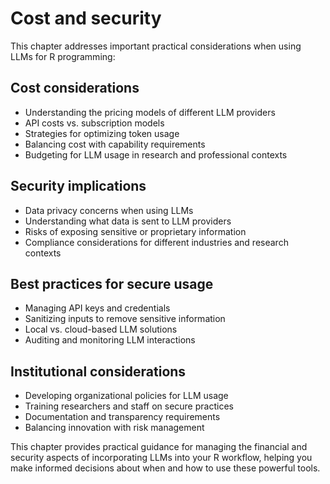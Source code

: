 # Cost and security

This chapter addresses important practical considerations when using LLMs for R programming:

## Cost considerations

- Understanding the pricing models of different LLM providers
- API costs vs. subscription models
- Strategies for optimizing token usage
- Balancing cost with capability requirements
- Budgeting for LLM usage in research and professional contexts

## Security implications

- Data privacy concerns when using LLMs
- Understanding what data is sent to LLM providers
- Risks of exposing sensitive or proprietary information
- Compliance considerations for different industries and research contexts

## Best practices for secure usage

- Managing API keys and credentials
- Sanitizing inputs to remove sensitive information
- Local vs. cloud-based LLM solutions
- Auditing and monitoring LLM interactions

## Institutional considerations

- Developing organizational policies for LLM usage
- Training researchers and staff on secure practices
- Documentation and transparency requirements
- Balancing innovation with risk management

This chapter provides practical guidance for managing the financial and security aspects of incorporating LLMs into your R workflow, helping you make informed decisions about when and how to use these powerful tools.